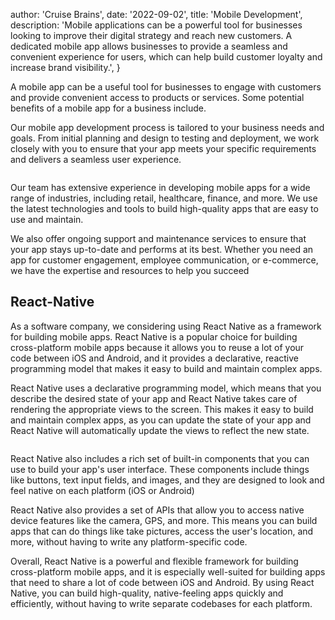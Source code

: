 
  author: 'Cruise Brains',
  date: '2022-09-02',
  title: 'Mobile Development',
  description:
    'Mobile applications can be a powerful tool for businesses looking to improve their digital strategy and reach new customers. A dedicated mobile app allows businesses to provide a seamless and convenient experience for users, which can help build customer loyalty and increase brand visibility.',
}


A mobile app can be a useful tool for businesses to engage with customers and provide convenient access to products or services. Some potential benefits of a mobile app for a business include.

Our mobile app development process is tailored to your business needs and goals. From initial planning and design to testing and deployment, we work closely with you to ensure that your app meets your specific requirements and delivers a seamless user experience.

<Image src={mobileDev} alt="" />

Our team has extensive experience in developing mobile apps for a wide range of industries, including retail, healthcare, finance, and more. We use the latest technologies and tools to build high-quality apps that are easy to use and maintain.

We also offer ongoing support and maintenance services to ensure that your app stays up-to-date and performs at its best. Whether you need an app for customer engagement, employee communication, or e-commerce, we have the expertise and resources to help you succeed

## React-Native 

As a software company, we considering using React Native as a framework for building mobile apps. React Native is a popular choice for building cross-platform mobile apps because it allows you to reuse a lot of your code between iOS and Android, and it provides a declarative, reactive programming model that makes it easy to build and maintain complex apps.

React Native uses a declarative programming model, which means that you describe the desired state of your app and React Native takes care of rendering the appropriate views to the screen. This makes it easy to build and maintain complex apps, as you can update the state of your app and React Native will automatically update the views to reflect the new state.

<Image src={reactNative} alt="" />

React Native also includes a rich set of built-in components that you can use to build your app's user interface. These components include things like buttons, text input fields, and images, and they are designed to look and feel native on each platform (iOS or Android)


React Native also provides a set of APIs that allow you to access native device features like the camera, GPS, and more. This means you can build apps that can do things like take pictures, access the user's location, and more, without having to write any platform-specific code.

Overall, React Native is a powerful and flexible framework for building cross-platform mobile apps, and it is especially well-suited for building apps that need to share a lot of code between iOS and Android. By using React Native, you can build high-quality, native-feeling apps quickly and efficiently, without having to write separate codebases for each platform.


